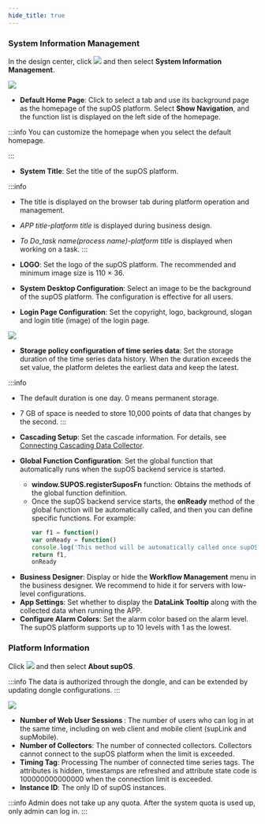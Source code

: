 ```yaml
---
hide_title: true
---
```


### System Information Management

In the design center, click <img src="https://wordpressfreezonex.oss-accelerate.aliyuncs.com/platform/6.png" /> and then select <strong>System Information Management</strong>.

<img width={450} src="https://wordpressfreezonex.oss-accelerate.aliyuncs.com/platform/12.png" />

- <strong>Default Home Page</strong>: Click to select a tab and use its background page as the homepage of the supOS platform. 
Select <strong>Show Navigation</strong>, and the function list is displayed on the left side of the homepage.

:::info
You can customize the homepage when you select the default homepage.

:::

- <strong>System Title</strong>: Set the title of the supOS platform.

:::info
- The title is displayed on the browser tab during platform operation and management.
- <em>APP title-platform title</em> is displayed during business design.
- <em>To Do_task name(process name)-platform title</em> is displayed when working on a task.
:::

- <strong>LOGO</strong>: Set the logo of the supOS platform. The recommended and minimum image size is 110 × 36.
- <strong>System Desktop Configuration</strong>: Select an image to be the background of the supOS platform. The configuration is effective for all users.
- <strong>Login Page Configuration</strong>: Set the copyright, logo, background, slogan and login title (image) of the login page.

<img width={650} src="https://wordpressfreezonex.oss-accelerate.aliyuncs.com/platform/13.png" />

- <strong>Storage policy configuration of time series data</strong>: Set the storage duration of the
    time series data history. When the duration exceeds the set value, the
    platform deletes the earliest data and keep the latest.

:::info
- The default duration is one day. 0 means permanent storage.
- 7 GB of space is needed to store 10,000 points of data that changes by the second.
:::

- <strong>Cascading Setup</strong>: Set the cascade information. For details, see <a href="../Using%20supOS/Connecting%20X-Collector/Connecting%20Cascading%20Collector">Connecting Cascading Data Collector</a>.
- <strong>Global Function Configuration</strong>: Set the global function that automatically runs when the supOS backend service is started.

<ul>
<ul>
<li><strong>window.SUPOS.registerSuposFn</strong> function: Obtains the methods of the global function definition.</li>
<li>Once the supOS backend service starts, the <strong>onReady</strong> method of the global function will be automatically called, and then you can define specific functions. For example:

```javascript
var f1 = function()
var onReady = function()
console.log('This method will be automatically called once supOS starts')
return f1,
onReady
```
   
</li>
</ul>
</ul>

- <strong>Business Designer</strong>: Display or hide the <strong>Workflow Management</strong> menu in the business designer. We recommend to hide it for servers with low-level configurations.
- <strong>App Settings</strong>: Set whether to display the <strong>DataLink Tooltip</strong> along with the collected data when running the APP.
- <strong>Configure Alarm Colors</strong>: Set the alarm color based on the alarm level. The supOS platform supports up to 10 levels with 1 as the lowest.

### Platform Information


Click <img src="https://wordpressfreezonex.oss-accelerate.aliyuncs.com/platform/6.png" /> and then select <strong>About supOS</strong>.

:::info
The data is authorized through the dongle, and can be extended by updating dongle configurations.
:::

<img width={450} src="https://wordpressfreezonex.oss-accelerate.aliyuncs.com/platform/14.png"/>

- <strong> Number of Web User Sessions </strong>: The number of users who can log in at the same time, including on web client and mobile client (supLink and supMobile).
- <strong>Number of Collectors</strong>: The number of connected collectors. Collectors cannot connect to the supOS platform when the limit is exceeded.
- <strong>Timing Tag</strong>: Processing The number of connected time series tags. The attributes is hidden, timestamps are refreshed and attribute state code is 100000000000000 when the connection limit is exceeded.
- <strong>Instance ID</strong>: The only ID of supOS instances.

:::info
Admin does not take up any quota. After the system quota is used up, only admin can log in.
:::



